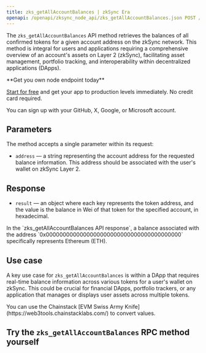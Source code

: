 ---
title: zks_getAllAccountBalances | zkSync Era
openapi: /openapi/zksync_node_api/zks_getAllAccountBalances.json POST /afb8312f3710a5bc469f4c87cad3a2e4
---

The `zks_getAllAccountBalances` API method retrieves the balances of all confirmed tokens for a given account address on the zkSync network. This method is integral for users and applications requiring a comprehensive overview of an account's assets on Layer 2 (zkSync), facilitating asset management, portfolio tracking, and interoperability within decentralized applications (DApps).

<Check>
**Get you own node endpoint today**

[Start for free](https://console.chainstack.com/) and get your app to production levels immediately. No credit card required.

You can sign up with your GitHub, X, Google, or Microsoft account.
</Check>


## Parameters

The method accepts a single parameter within its request:

* `address` — a string representing the account address for the requested balance information. This address should be associated with the user's wallet on zkSync Layer 2.

## Response

* `result` — an object where each key represents the token address, and the value is the balance in Wei of that token for the specified account, in hexadecimal.

<Note>
In the `zks_getAllAccountBalances API response`, a balance associated with the address `0x0000000000000000000000000000000000000000` specifically represents Ethereum (ETH).
</Note>


## Use case

A key use case for `zks_getAllAccountBalances` is within a DApp that requires real-time balance information across various tokens for a user's wallet on zkSync. This could be crucial for financial DApps, portfolio trackers, or any application that manages or displays user assets across multiple tokens.

<Note>
You can use the Chainstack [EVM Swiss Army Knife](https://web3tools.chainstacklabs.com/) to convert values.
</Note>


## **Try the** `zks_getAllAccountBalances` **RPC method yourself**